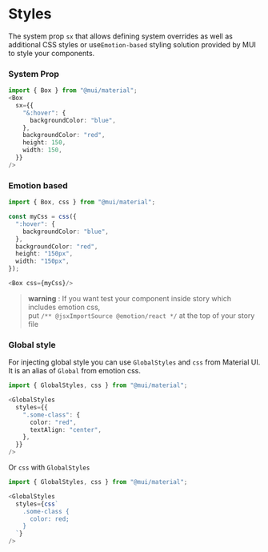 
<Meta title="Styles"/>


# Styles
The system prop `sx` that allows defining system overrides as well as additional CSS styles or
use`Emotion-based` styling solution provided by MUI to style your components.

### System Prop

```typescript jsx
import { Box } from "@mui/material";
<Box
  sx={{
    "&:hover": {
      backgroundColor: "blue",
    },
    backgroundColor: "red",
    height: 150,
    width: 150,
  }}
/>
```

### Emotion based

```typescript jsx
import { Box, css } from "@mui/material";

const myCss = css({
  ":hover": {
    backgroundColor: "blue",
  },
  backgroundColor: "red",
  height: "150px",
  width: "150px",
});

<Box css={myCss}/>
```
> __warning__ : If you want test your component inside story which includes emotion css,<br/>
put `/** @jsxImportSource @emotion/react */` at the top of your story file

### Global style
For injecting global style you can use `GlobalStyles` and `css` from Material UI. It is an alias of `Global` from emotion css.

```typescript jsx
import { GlobalStyles, css } from "@mui/material";

<GlobalStyles
  styles={{
    ".some-class": {
      color: "red",
      textAlign: "center",
    },
  }}
/>
```

Or `css` with `GlobalStyles`

```typescript jsx
import { GlobalStyles, css } from "@mui/material";

<GlobalStyles
  styles={css`
    .some-class {
      color: red;
    }
  `}
/>
```
